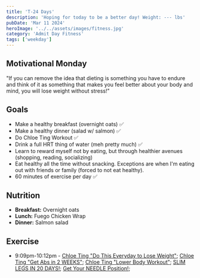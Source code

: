 ```yaml
---
title: 'T-24 Days'
description: 'Hoping for today to be a better day! Weight: --- lbs'
pubDate: 'Mar 11 2024'
heroImage: '../../assets/images/fitness.jpg'
category: 'Admit Day Fitness'
tags: ['weekday']
---
```


## Motivational Monday

"If you can remove the idea that dieting is something you have to endure and think of it as something that makes you feel better about your body and mind, you will lose weight without stress!"

## Goals

- Make a healthy breakfast (overnight oats) ✅
- Make a healthy dinner (salad w/ salmon) ✅
- Do Chloe Ting Workout ✅
- Drink a full HRT thing of water (meh pretty much) ✅
- Learn to reward myself not by eating, but through healthier avenues (shopping, reading, socializing)
- Eat healthy all the time without snacking. Exceptions are when I'm eating out with friends or family (forced to not eat healthy).
- 60 minutes of exercise per day ✅

## Nutrition

- **Breakfast:** Overnight oats
- **Lunch:** Fuego Chicken Wrap
- **Dinner:** Salmon salad

## Exercise

- 9:09pm-10:12pm - [Chloe Ting "Do This Everyday to Lose Weight"](https://www.youtube.com/watch?v=2MoGxae-zyo); [Chloe Ting "Get Abs in 2 WEEKS"](https://www.youtube.com/watch?v=2pLT-olgUJs); [Chloe Ting "Lower Body Workout"](https://www.youtube.com/watch?v=I9nG-G4B5Bs); [SLIM LEGS IN 20 DAYS!](https://www.youtube.com/watch?v=Jg61m0DwURs); [Get Your NEEDLE Position!](https://www.youtube.com/watch?v=Jg61m0DwURs);
